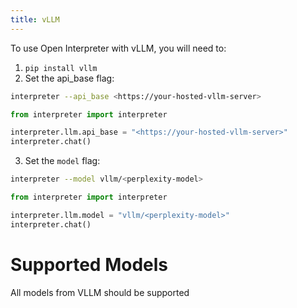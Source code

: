 ```yaml
---
title: vLLM
---
```


To use Open Interpreter with vLLM, you will need to:

1. `pip install vllm`
2. Set the api_base flag:

<CodeGroup>

```bash Terminal
interpreter --api_base <https://your-hosted-vllm-server>
```

```python Python
from interpreter import interpreter

interpreter.llm.api_base = "<https://your-hosted-vllm-server>"
interpreter.chat()
```

</CodeGroup>

3. Set the `model` flag:

<CodeGroup>

```bash Terminal
interpreter --model vllm/<perplexity-model>
```

```python Python
from interpreter import interpreter

interpreter.llm.model = "vllm/<perplexity-model>"
interpreter.chat()
```

</CodeGroup>

# Supported Models

All models from VLLM should be supported
